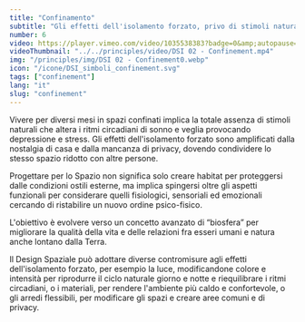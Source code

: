 ```yaml
---
title: "Confinamento"
subtitle: "Gli effetti dell'isolamento forzato, privo di stimoli naturali, influiscono sullo stato psico-fisico e richiedono un Design Spaziale capace di progettare “contromisure” sensoriali efficaci."
number: 6
video: https://player.vimeo.com/video/1035538383?badge=0&amp;autopause=0&amp;player_id=0&amp;app_id=58479
videoThumbnail: "../../principles/video/DSI 02 - Confinement.mp4"
img: "/principles/img/DSI 02 - Confinement0.webp"
icon: "/icone/DSI_simboli_confinement.svg"
tags: ["confinement"]
lang: "it"
slug: "confinement"
---
```



Vivere per diversi mesi in spazi confinati implica la totale assenza di stimoli naturali che altera i ritmi circadiani di sonno e veglia provocando depressione e stress. Gli effetti dell'isolamento forzato sono amplificati dalla nostalgia di casa e dalla mancanza di privacy, dovendo condividere lo stesso spazio ridotto con altre persone.

Progettare per lo Spazio non significa solo creare habitat per proteggersi dalle condizioni ostili esterne, ma implica spingersi oltre gli aspetti funzionali per considerare quelli fisiologici, sensoriali ed emozionali cercando di ristabilire un nuovo ordine psico-fisico.

L'obiettivo è evolvere verso un concetto avanzato di “biosfera” per migliorare la qualità della vita e delle relazioni fra esseri umani e natura anche lontano dalla Terra.

Il Design Spaziale può adottare diverse contromisure agli effetti dell'isolamento forzato, per esempio la luce, modificandone colore e intensità per riprodurre il ciclo naturale giorno e notte e riequilibrare i ritmi circadiani, o i materiali, per rendere l'ambiente più caldo e confortevole, o gli arredi flessibili, per modificare gli spazi e creare aree comuni e di privacy.
